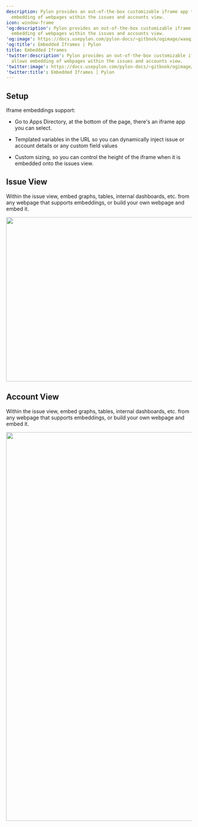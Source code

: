 ---
description: Pylon provides an out-of-the-box customizable iframe app that allows
  embedding of webpages within the issues and accounts view.
icon: window-frame
'og:description': Pylon provides an out-of-the-box customizable iframe app that allows
  embedding of webpages within the issues and accounts view.
'og:image': https://docs.usepylon.com/pylon-docs/~gitbook/ogimage/waaqihxlXzqSvLkQdG34
'og:title': Embedded Iframes | Pylon
title: Embedded Iframes
'twitter:description': Pylon provides an out-of-the-box customizable iframe app that
  allows embedding of webpages within the issues and accounts view.
'twitter:image': https://docs.usepylon.com/pylon-docs/~gitbook/ogimage/waaqihxlXzqSvLkQdG34
'twitter:title': Embedded Iframes | Pylon
---
## Setup

Iframe embeddings support:

* Go to Apps Directory, at the bottom of the page, there's an iframe app you can select.

* Templated variables in the URL so you can dynamically inject issue or account details or any custom field values

* Custom sizing, so you can control the height of the iframe when it is embedded onto the issues view.

## Issue View

Within the issue view, embed graphs, tables, internal dashboards, etc. from any webpage that supports embeddings, or build your own webpage and embed it.

<Frame>
<img alt="" class="block" data-testid="zoom-image" fetchpriority="high" height="445" sizes="(max-width: 640px) 400px, 768px" src="/gif/embedded.gif" width="800"/>
</Frame>

## Account View

Within the issue view, embed graphs, tables, internal dashboards, etc. from any webpage that supports embeddings, or build your own webpage and embed it.

<Frame>
<img alt="" class="block" data-testid="zoom-image" fetchpriority="low" height="1052" loading="lazy" sizes="(max-width: 640px) 400px, 768px" src="/images/328dc0f0.png" width="1618"/>
</Frame>
